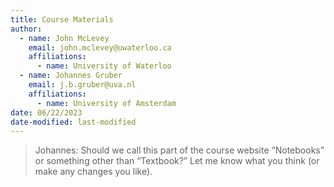 ```yaml
---
title: Course Materials
author: 
  - name: John McLevey
    email: john.mclevey@uwaterloo.ca
    affiliations:
      - name: University of Waterloo
  - name: Johannes Gruber
    email: j.b.gruber@uva.nl
    affiliations:
      - name: University of Amsterdam
date: 06/22/2023
date-modified: last-modified
---
```


> Johannes: Should we call this part of the course website "Notebooks" or something other than "Textbook?" Let me know what you think (or make any changes you like).